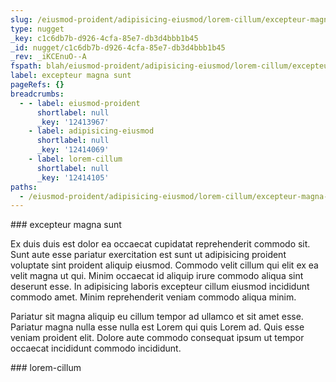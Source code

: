 ```yaml
---
slug: /eiusmod-proident/adipisicing-eiusmod/lorem-cillum/excepteur-magna-sunt
type: nugget
_key: c1c6db7b-d926-4cfa-85e7-db3d4bbb1b45
_id: nugget/c1c6db7b-d926-4cfa-85e7-db3d4bbb1b45
_rev: _iKCEnuO--A
fspath: blah/eiusmod-proident/adipisicing-eiusmod/lorem-cillum/excepteur-magna-sunt.md
label: excepteur magna sunt
pageRefs: {}
breadcrumbs:
  - - label: eiusmod-proident
      shortlabel: null
      _key: '12413967'
    - label: adipisicing-eiusmod
      shortlabel: null
      _key: '12414069'
    - label: lorem-cillum
      shortlabel: null
      _key: '12414105'
paths:
  - /eiusmod-proident/adipisicing-eiusmod/lorem-cillum/excepteur-magna-sunt
---
```


<NuggetArea>
<Nugget slug="/eiusmod-proident/adipisicing-eiusmod/lorem-cillum/excepteur-magna-sunt" type="nugget" _key="c1c6db7b-d926-4cfa-85e7-db3d4bbb1b45" _id="nugget/c1c6db7b-d926-4cfa-85e7-db3d4bbb1b45" _rev="_iKCEnuO--A" fspath="blah/eiusmod-proident/adipisicing-eiusmod/lorem-cillum/excepteur-magna-sunt.md" label="excepteur magna sunt" paths="/eiusmod-proident/adipisicing-eiusmod/lorem-cillum/excepteur-magna-sunt">
<NuggetBody>
### excepteur magna sunt

Ex duis duis est dolor ea occaecat cupidatat reprehenderit commodo sit. Sunt aute esse pariatur exercitation est sunt ut adipisicing proident voluptate sint proident aliquip eiusmod. Commodo velit cillum qui elit ex ea velit magna ut qui. Minim occaecat id aliquip irure commodo aliqua sint deserunt esse. In adipisicing laboris excepteur cillum eiusmod incididunt commodo amet. Minim reprehenderit veniam commodo aliqua minim.

Pariatur sit magna aliquip eu cillum tempor ad ullamco et sit amet esse. Pariatur magna nulla esse nulla est Lorem qui quis Lorem ad. Quis esse veniam proident elit. Dolore aute commodo consequat ipsum ut tempor occaecat incididunt commodo incididunt.

</NuggetBody>
<Breadcrumbs>
<Crumbs>
<Crumb _key="12413967" label="eiusmod-proident" /><Crumb _key="12414069" label="adipisicing-eiusmod" /><Crumb _key="12414105" label="lorem-cillum" />
</Crumbs>
</Breadcrumbs>
</Nugget>

<NuggetsInbound>
</NuggetsInbound>
<NuggetsOutbound>
</NuggetsOutbound>
</NuggetArea>
<PassagesInbound>
<Passage direction="inbound" type="passage" _key="12414105" _id="passage/12414105" _rev="_iKCEnuO---" label="lorem-cillum" passage="lorem-cillum" fspath="blah/eiusmod-proident/adipisicing-eiusmod/lorem-cillum" paths="/eiusmod-proident/adipisicing-eiusmod/lorem-cillum" slug="/eiusmod-proident/adipisicing-eiusmod/lorem-cillum">
<NuggetBody>
### lorem-cillum

</NuggetBody>
<Breadcrumbs>
<Crumbs>
<Crumb _key="12413967" label="eiusmod-proident" /><Crumb _key="12414069" label="adipisicing-eiusmod" />
</Crumbs>
</Breadcrumbs>
</Passage>

</PassagesInbound>
<PassagesOutbound>
</PassagesOutbound>